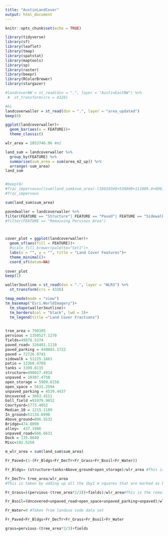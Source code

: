 ```yaml
---
title: "AustinLandCover"
output: html_document
---
```


```r
knitr::opts_chunk$set(echo = TRUE)
```

```r
library(tidyverse)
library(sf)
library(leaflet)
library(tmap)
library(spatstat)
library(maptools)
library(sp)
library(raster)
library(beepr)
library(RColorBrewer)
library(stargazer)
```

```r
#landcoverNW = st_read(dsn = ".", layer = "AustinEastNW") %>% 
 #  st_transform(crs = 4326)

#hi
landcoverwaller = st_read(dsn = ".", layer = "area_updated")
beep(8)
```

```r
ggplot(landcoverwaller)+
  geom_bar(aes(x = FEATURE))+
  theme_classic()
```

```r
wlr_area = 2853746.96 #m2

land_sum = landcoverwaller %>% 
  group_by(FEATURE) %>% 
  summarise(sum_area = sum(area_m2_up)) %>% 
  arrange(-sum_area)
land_sum


#beep(6)
#frac_impervous=((sum(land_sum$sum_area)-(18010340+536880+111809.4+60614.13+48861.97+21312.08))/sum(land_sum$sum_area))
#frac_impervous

sum(land_sum$sum_area)
```



```r

pavedwaller = landcoverwaller %>% 
filter(FEATURE == "Structure"| FEATURE == "Paved"| FEATURE == "Sidewalk"| FEATURE == "Paved Parking"| FEATURE == "Edge of Paved Road")
#filter(FEATURE == "Remaining Pervious Area")



cover_plot = ggplot(landcoverwaller)+
  geom_sf(aes(fill = FEATURE))+
  #scale_fill_brewer(palette="Set1")+
  labs(x = "", y = "", title = "Land Cover Features")+
  theme_minimal()+
  coord_sf(datum=NA)
  
cover_plot 
beep(1)

```

```r

waller3outline = st_read(dsn = ".", layer = "WLR3") %>% 
  st_transform(crs = 4326)

tmap_mode(mode = "view")
tm_basemap("Esri.WorldImagery")+
  tm_shape(waller3outline)+
  tm_borders(col = "black", lwd = 3)+
  tm_legend(title ="Land Cover Fractions")
 
```


```r
tree_area = 798105
pervious = 1350527.1270
fields=49878.5374
paved_road= 326481.1118	
paved_parking = 448883.1722
paved = 72726.9741
sidewalk = 51225.1661
patio = 12368.4789
tanks = 3399.8115
structure=490827.4914
unpaved = 10387.4750
open_storage = 5909.6150
open_space = 5631.2594
unpaved_parking = 4539.4437
Uncovered = 3063.4511	
ball_field =91979.9652	
Courtyard=1773.4052	
Median_10 = 1215.1189		
In_ground=51134.6998	
Above_ground=806.5532		
Bridge=474.8890	
alley=	437.1986	
unpaved_road=566.6631
Dock = 135.8640	
Misc=102.5258	

m_wlr_area = sum(land_sum$sum_area)
```

```r
Fr_Paved=(1-(Fr_Bldgs+Fr_DecTr+Fr_Grass+Fr_Bsoil+Fr_Water))

Fr_Bldgs= (structure+tanks+Above_ground+open_storage)/wlr_area #This is taken from the sum of all land area coded as structure

Fr_DecTr= tree_area/wlr_area
#This is taken by adding up all the 1by1 m squares that are marked as being tree canopy from the 2010 tree cover dataset. To see the original data look at the wlr_landuse arc project in the wlr_tree_count shapefile 

Fr_Grass=((pervious-(tree_area*2/3))+fields)/wlr_area#This is the remaining pervious area as from the land_sum subtracted by the area of the trees and bare soil

Fr_Bsoil=(Uncovered+unpaved_road+open_space+unpaved_parking+unpaved)/wlr_area

Fr_Water=0 #Taken from landuse code data set 

Fr_Paved+Fr_Bldgs+Fr_DecTr+Fr_Grass+Fr_Bsoil+Fr_Water

grass=pervious-(tree_area*2/3)+fields
```

